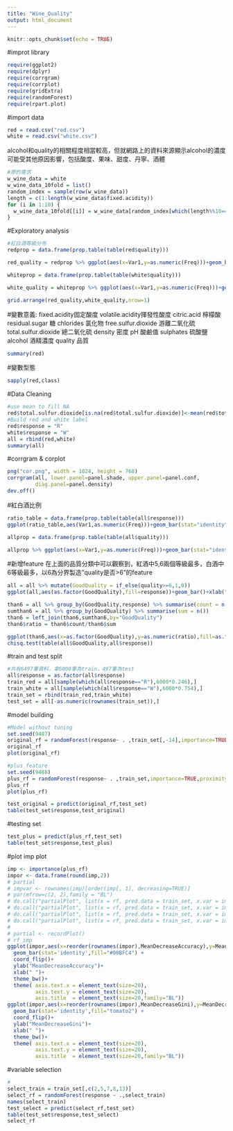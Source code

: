 ```yaml
---
title: "Wine_Quality"
output: html_document
---
```


```r
knitr::opts_chunk$set(echo = TRUE)
```
#improt library
```r
require(ggplot2)
require(dplyr)
require(corrgram)
require(corrplot)
require(gridExtra)
require(randomForest)
require(rpart.plot)
```

#import data
```r
red = read.csv("red.csv")
white = read.csv("white.csv")
```

alcohol和quality的相關程度相當較高，但就網路上的資料來源顯示alcohol的濃度可能受其他原因影響，包括酸度、果味、甜度、丹寧、酒體

```r
#廖的需求
w_wine_data = white
w_wine_data_10fold = list()
random_index = sample(row(w_wine_data))
length = c(1:length(w_wine_data$fixed.acidity))
for (i in 1:10) {
  w_wine_data_10fold[[i]] = w_wine_data[random_index[which(length%%10==i)],]
}

```

#Exploratory analysis 
```r
#紅白酒等級分布
redprop = data.frame(prop.table(table(red$quality)))

red_quality = redprop %>% ggplot(aes(x=Var1,y=as.numeric(Freq)))+geom_bar(stat="identity",fill="tomato2")+geom_text(aes(label=round(as.numeric(Freq),3)))+xlab("Red Quality")+ylab("Ratio")+ggtitle("Red Quality")+theme_bw()+theme(plot.title = element_text(hjust = 0.5))

whiteprop = data.frame(prop.table(table(white$quality)))

white_quality = whiteprop %>% ggplot(aes(x=Var1,y=as.numeric(Freq)))+geom_bar(stat="identity",fill="steel blue")+geom_text(aes(label=round(as.numeric(Freq),3)))+xlab("White Quality")+ylab("Ratio")+ggtitle("White Quality")+theme_bw()+theme(plot.title = element_text(hjust = 0.5))

grid.arrange(red_quality,white_quality,nrow=1)
```


#變數意義:
fixed.acidity固定酸度
volatile.acidity揮發性酸度
citric.acid   檸檬酸
residual.sugar 糖
chlorides 氯化物
free.sulfur.dioxide 游離二氧化硫
total.sulfur.dioxide  總二氧化硫
density 密度
pH 酸鹼值
sulphates 硫酸鹽
alcohol 酒精濃度 
quality   品質
```r
summary(red)
```

#變數型態
```r
sapply(red,class)
```
#Data Cleaning
```r
#use mean to fill NA
red$total.sulfur.dioxide[is.na(red$total.sulfur.dioxide)]<-mean(red$total.sulfur.dioxide,na.rm=TRUE)
#Build red and white label
red$response = "R"
white$response = "W"
all = rbind(red,white)
summary(all)
```

#corrgram & corplot
```r
png("cor.png", width = 1024, height = 768)
corrgram(all, lower.panel=panel.shade, upper.panel=panel.conf,
         diag.panel=panel.density)
dev.off()
```
#紅白酒比例
```r
ratio_table = data.frame(prop.table(table(all$response)))
ggplot(ratio_table,aes(Var1,as.numeric(Freq)))+geom_bar(stat="identity",fill="#00CACA")+geom_text(aes(label=round(as.numeric(Freq),3)))+ylab("Ratio")+xlab("Wine Response")+ggtitle("Red vs White")+theme_bw()+theme(plot.title = element_text(hjust=0.5,size=14))
```

```r

allprop = data.frame(prop.table(table(all$quality)))

allprop %>% ggplot(aes(x=Var1,y=as.numeric(Freq)))+geom_bar(stat="identity",fill="steel blue")+geom_text(aes(label=round(as.numeric(Freq),3)))+xlab("All Quality")+ylab("Ratio")+ggtitle("All Quality")+theme_bw()+theme(plot.title = element_text(hjust = 0.5,size=14))
```

#新增feature
在上面的品質分類中可以觀察到，紅酒中5,6兩個等級最多，白酒中6等級最多，以6為分界製造"quality是否>6"的feature
```r
all = all %>% mutate(GoodQuality = if_else(quality>=6,1,0))
ggplot(all,aes(as.factor(GoodQuality),fill=response))+geom_bar()+xlab("酒類品質")

than6 = all %>% group_by(GoodQuality,response) %>% summarise(count = n()) 
sumthan6 = all %>% group_by(GoodQuality) %>% summarise(sum = n())
than6 = left_join(than6,sumthan6,by="GoodQuality")
than6$ratio = than6$count/than6$sum

ggplot(than6,aes(x=as.factor(GoodQuality),y=as.numeric(ratio),fill=as.factor(response)))+geom_bar(position='dodge', stat='identity')+geom_text(aes(label=round(as.numeric(than6$ratio),2)), position=position_dodge(width=0.9), vjust=0.7,size=8)+xlab("酒類品質")+ylab("Ratio")+ggtitle("Quality>=6 or not")+theme_bw()+theme(plot.title = element_text(hjust = 0.5,size=16),axis.text.x = element_text(size=14))+scale_x_discrete(labels=c("Quality<6", "Quality>=6"))
chisq.test(table(all$GoodQuality,all$response))
```

#train and test split
```r
#共有6497筆資料，拿6000筆為train，497筆為test
all$response = as.factor(all$response)
train_red = all[sample(which(all$response=="R"),6000*0.246),]
train_white = all[sample(which(all$response=="W"),6000*0.754),]
train_set = rbind(train_red,train_white)
test_set = all[-as.numeric(rownames(train_set)),]

```

#model building
```r
#Model without tuning
set.seed(9487)
original_rf = randomForest(response~ . ,train_set[,-14],importance=TRUE)
original_rf
plot(original_rf)
```

```r
#plus feature
set.seed(9488)
plus_rf = randomForest(response~ . ,train_set,importance=TRUE,proximity = TRUE,ntree=200)
plus_rf
plot(plus_rf)
```

```r
test_original = predict(original_rf,test_set)
table(test_set$response,test_original)
```

#testing set
```r
test_plus = predict(plus_rf,test_set)
table(test_set$response,test_plus)
```


#plot imp plot
```r
imp <- importance(plus_rf)
impor <- data.frame(round(imp,2))
# partial
# impvar <- rownames(imp)[order(imp[, 1], decreasing=TRUE)]
# par(mfrow=c(2, 2),family = "BL")
# do.call("partialPlot", list(x = rf, pred.data = train_set, x.var = impvar[1]))
# do.call("partialPlot", list(x = rf, pred.data = train_set, x.var = impvar[2]))
# do.call("partialPlot", list(x = rf, pred.data = train_set, x.var = impvar[3]))
# do.call("partialPlot", list(x = rf, pred.data = train_set, x.var = impvar[4]))
# 
# partial <- recordPlot()
# rf_imp
ggplot(impor,aes(x=reorder(rownames(impor),MeanDecreaseAccuracy),y=MeanDecreaseAccuracy))+
  geom_bar(stat='identity',fill="#00BFC4") +
  coord_flip()+
  ylab("MeanDecreaseAccuracy")+
  xlab(" ")+
  theme_bw()+
  theme( axis.text.x = element_text(size=20),
         axis.text.y = element_text(size=20),
         axis.title  = element_text(size=20,family="BL"))
ggplot(impor,aes(x=reorder(rownames(impor),MeanDecreaseGini),y=MeanDecreaseGini))+
  geom_bar(stat='identity',fill="tomato2") +
  coord_flip()+
  ylab("MeanDecreaseGini")+
  xlab(" ")+
  theme_bw()+
  theme( axis.text.x = element_text(size=20),
         axis.text.y = element_text(size=20),
         axis.title  = element_text(size=20,family="BL"))

```

#variable selection
```r
#
select_train = train_set[,c(2,5,7,8,13)]
select_rf = randomForest(response ~ .,select_train)
names(select_train)
test_select = predict(select_rf,test_set)
table(test_set$response,test_select)
select_rf
```
